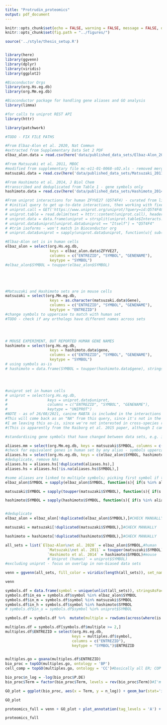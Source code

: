 ```yaml
---
title: "Protrudin_proteomics"
output: pdf_document
---
```


```r
knitr::opts_chunk$set(echo = FALSE, warning = FALSE, message = FALSE, dev = 'png')
knitr::opts_chunk$set(fig.path = "../figures/")

source('../style/thesis_setup.R')


library(here)
library(ggvenn)
library(dplyr)
library(viridis)
library(ggplot2)

#Bioconductor Orgs
library(org.Hs.eg.db)
library(org.Mm.eg.db)

#Bioconductor package for handling gene aliases and GO analysis
library(limma)

#for calls to uniprot REST API
library(httr)

library(patchwork)
```


```r
#TODO - FIX FILE PATHS

#From Elbaz-Alon et al. 2020, Nat Commun
#extracted from Supplementary Data Set 2 PDF
elbaz_alon.data = read.csv(here('data/published_data_sets/Elbaz-Alon_2020_protrudin_interactions.csv'), stringsAsFactors = F)

#From Matsuzaki et al. 2011, MBOC
#modified from supplementary file mc-e11-01-0068-s02.xls - removed merged cells, etc.
matsuzaki.data = read.csv(here('data/published_data_sets/Matsuzaki_2011_protrudin_interactions.csv'), stringsAsFactors = F)

#From Hashimoto et al. 2014, J Biol Chem
#transcribed and deduplicated from Table 1 - gene symbols only
hashimoto.data = read.csv(here('data/published_data_sets/Hashimoto_2014_protrudin_interactions.csv'), stringsAsFactors = F)

#From uniprot interactions for human ZFYVE27 (Q5T4F4) - curated from literature
# #initial query to get up-to-date interactions, then working with fixed CSV to avoid unexpected changes
# uniprot.call = GET('https://www.uniprot.org/uniprot/?query=id:Q5T4F4&columns=id,genes,organism,interactor&format=tab')
# uniprot.table = read.delim(text = httr::content(uniprot.call), header = TRUE, stringsAsFactors = FALSE)
# uniprot.data = data.frame(uniprot = strsplit(uniprot.table$Interacts.with, split = "; ")[[1]], stringsAsFactors = F)
# uniprot.data$uniprot[uniprot.data$uniprot == "Itself"] = "Q5T4F4"
# #trim isoforms - won't match in Bioconductor org
# uniprot.data$uniprot = sapply(uniprot.data$uniprot, function(u){ sub("-\\d+$", "", u) })
```

```r

#Elbaz-Alon set is in human cells
elbaz_alon = select(org.Hs.eg.db,
                    keys = elbaz_alon.data$ZFYVE27,
                    columns = c("ENTREZID", "SYMBOL", "GENENAME"),
                    keytype = "SYMBOL")
#elbaz_alon$SYMBOL = toupper(elbaz_alon$SYMBOL)





#Matsuzaki and Hashimoto sets are in mouse cells
matsuzaki = select(org.Mm.eg.db,
                    keys = as.character(matsuzaki.data$Gene),
                    columns = c("ENTREZID", "SYMBOL", "GENENAME"),
                    keytype = "ENTREZID")
#change symbols to uppercase to match with human set
#TODO - check if any orthologs have different names across sets




# MOUSE EXPERIMENT, BUT REPORTED HUMAN GENE NAMES
hashimoto = select(org.Hs.eg.db,
                    keys = hashimoto.data$gene,
                    columns = c("ENTREZID", "SYMBOL", "GENENAME"),
                    keytype = "SYMBOL")
# using symbols as-is
# hashimoto = data.frame(SYMBOL = toupper(hashimoto.data$gene), stringsAsFactors = F)




#uniprot set in human cells
# uniprot = select(org.Hs.eg.db,
#                  keys = uniprot.data$uniprot,
#                  columns = c("ENTREZID", "SYMBOL", "GENENAME"),
#                  keytype = "UNIPROT")
#NOTE - as of 26/08/2021, canine RAB7A is included in the interactions list for human protrudin
#This will come back as an "NA" from this query, since it's not in the human data set
#I am leaving this as-is, since we're not interested in cross-species reactivity
#(This is apparently from the Raiborg et al. 2015 paper, although I can't find any mention in the paper or supplements of using canine RAB7, so it might be a mistake.)

```


```r
#standardising gene symbols that have changed between data sets, e.g. in response to Excel issues (SEPT2 -> SEPTIN2, etc.), as well as attempting to standardise gene names between mouse and human sets

aliases.mm = select(org.Mm.eg.db, keys = matsuzaki$SYMBOL, columns = c("SYMBOL", "GENENAME", "ALIAS"), keytype = "SYMBOL")
#check for equivalent genes in human set by any alias - symbols uppercase in human db
aliases.hs = select(org.Hs.eg.db, keys = c(elbaz_alon$SYMBOL, hashimoto$SYMBOL, toupper(aliases.mm$ALIAS)), columns = c("SYMBOL", "GENENAME", "ALIAS"), keytype = "ALIAS")
#deduplicate, remove NAs
aliases.hs = aliases.hs[!duplicated(aliases.hs),]
aliases.hs = aliases.hs[!is.na(aliases.hs$SYMBOL),]

#some aliases are linked to multiple symbols; picking first symbol if this is the case
elbaz_alon$SYMBOL = sapply(elbaz_alon$SYMBOL, function(s){ if(s %in% aliases.hs$ALIAS){return(aliases.hs[aliases.hs$ALIAS == s, "SYMBOL"][1])} else{return(s)} })

matsuzaki$SYMBOL = sapply(toupper(matsuzaki$SYMBOL), function(s){ if(s %in% aliases.hs$ALIAS){return(aliases.hs[aliases.hs$ALIAS == s, "SYMBOL"][1])} else{return(s)} })#CHECK

hashimoto$SYMBOL = sapply(hashimoto$SYMBOL, function(s){ if(s %in% aliases.hs$ALIAS){return(aliases.hs[aliases.hs$ALIAS == s, "SYMBOL"][1])} else{return(s)} })


#deduplicate
elbaz_alon = elbaz_alon[!duplicated(elbaz_alon$SYMBOL),]#CHECK MANUALLY

matsuzaki = matsuzaki[!duplicated(matsuzaki$SYMBOL),]#CHECK MANUALLY

hashimoto = hashimoto[!duplicated(hashimoto$SYMBOL),]#CHECK MANUALLY

```


```r

all_sets = list(`Elbaz-Alon\net al. 2020` = elbaz_alon$SYMBOL,#human
                   `Matsuzaki\net al. 2011` = toupper(matsuzaki$SYMBOL),#mouse
                   `Hashimoto et al. 2014` = hashimoto$SYMBOL)#mouse
                   #`Uniprot (human)` = uniprot$SYMBOL)
#excluding uniprot - focus on overlap in non-biased data sets

```




```r

venn = ggvenn(all_sets, fill_color = viridis(length(all_sets)), set_name_size = 4.5, text_size = 6.5, show_percentage = FALSE) + report_blank

venn
```



```r
symbols.df = data.frame(symbol = unique(unlist(all_sets)), stringsAsFactors = F)
symbols.df$in_ea = symbols.df$symbol %in% elbaz_alon$SYMBOL
symbols.df$in_m = symbols.df$symbol %in% matsuzaki$SYMBOL
symbols.df$in_h = symbols.df$symbol %in% hashimoto$SYMBOL
# symbols.df$in_u = symbols.df$symbol %in% uniprot$SYMBOL

symbols.df = symbols.df %>%  mutate(multiple = rowSums(across(where(is.logical))))

multiples.df = symbols.df[symbols.df$multiple >= 2,]
multiples.df$ENTREZID = select(org.Hs.eg.db,
                              keys = multiples.df$symbol,
                              columns = c("ENTREZID"),
                              keytype = "SYMBOL")$ENTREZID
  
```


```r

multiples.go = goana(multiples.df$ENTREZID)
bio_proc = topGO(multiples.go, ontology = 'BP')
cell_comp = topGO(multiples.go, ontology = 'CC')#basically all ER; COP vesicles show up at end

bio_proc$n_log = -log(bio_proc$P.DE)
bio_proc$Term = factor(bio_proc$Term, levels = rev(bio_proc$Term))#I'm not 100% sure why this works but it does

```

```r

GO_plot = ggplot(bio_proc, aes(x = Term, y = n_log)) + geom_bar(stat='identity', fill = viridis(1)) + coord_flip() + labs(x = '', y = expression(-log[10] ~ "(p-value)"), title = "GO Biological Process") + report_theme + theme(plot.title = element_text(hjust = 0.75), plot.title.position = "plot") 

GO_plot
```

```r
proteomics_full = venn + GO_plot + plot_annotation(tag_levels = 'A') + plot_layout(widths = c(12,4))

proteomics_full
```